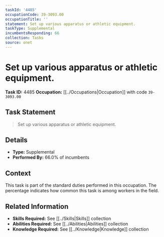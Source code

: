 ```yaml
---
taskId: '4485'
occupationCode: 39-3093.00
occupationTitle: ''
statement: Set up various apparatus or athletic equipment.
taskType: Supplemental
incumbentsResponding: 66
collection: Tasks
source: onet
---
```

# Set up various apparatus or athletic equipment.

**Task ID:** 4485
**Occupation:** [[../Occupations|Occupation]] with code `39-3093.00`

## Task Statement

> Set up various apparatus or athletic equipment.

## Details

- **Type:** Supplemental
- **Performed By:** 66.0% of incumbents

## Context

This task is part of the standard duties performed in this occupation. The percentage indicates how common this task is among workers in the field.

## Related Information

- **Skills Required:** See [[../Skills|Skills]] collection
- **Abilities Required:** See [[../Abilities|Abilities]] collection
- **Knowledge Required:** See [[../Knowledge|Knowledge]] collection
